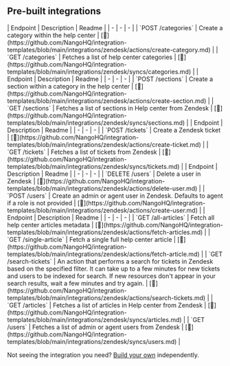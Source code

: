 
## Pre-built integrations

<AccordionGroup>


<Accordion title="Categories">
| Endpoint | Description | Readme |
| - | - | - |
| `POST /categories` | Create a category within the help center | [🔗](https://github.com/NangoHQ/integration-templates/blob/main/integrations/zendesk/actions/create-category.md) |
| `GET /categories` | Fetches a list of help center categories | [🔗](https://github.com/NangoHQ/integration-templates/blob/main/integrations/zendesk/syncs/categories.md) |
</Accordion>


<Accordion title="Sections">
| Endpoint | Description | Readme |
| - | - | - |
| `POST /sections` | Create a section within a category in the help center | [🔗](https://github.com/NangoHQ/integration-templates/blob/main/integrations/zendesk/actions/create-section.md) |
| `GET /sections` | Fetches a list of sections in Help center from Zendesk | [🔗](https://github.com/NangoHQ/integration-templates/blob/main/integrations/zendesk/syncs/sections.md) |
</Accordion>


<Accordion title="Tickets">
| Endpoint | Description | Readme |
| - | - | - |
| `POST /tickets` | Create a Zendesk ticket | [🔗](https://github.com/NangoHQ/integration-templates/blob/main/integrations/zendesk/actions/create-ticket.md) |
| `GET /tickets` | Fetches a list of tickets from Zendesk | [🔗](https://github.com/NangoHQ/integration-templates/blob/main/integrations/zendesk/syncs/tickets.md) |
</Accordion>


<Accordion title="Users">
| Endpoint | Description | Readme |
| - | - | - |
| `DELETE /users` | Delete a user in Zendesk | [🔗](https://github.com/NangoHQ/integration-templates/blob/main/integrations/zendesk/actions/delete-user.md) |
| `POST /users` | Create an admin or agent user in Zendesk. Defaults to agent if a role is not provided | [🔗](https://github.com/NangoHQ/integration-templates/blob/main/integrations/zendesk/actions/create-user.md) |
</Accordion>


<Accordion title="Others">
| Endpoint | Description | Readme |
| - | - | - |
| `GET /all-articles` | Fetch all help center articles metadata | [🔗](https://github.com/NangoHQ/integration-templates/blob/main/integrations/zendesk/actions/fetch-articles.md) |
| `GET /single-article` | Fetch a single full help center article | [🔗](https://github.com/NangoHQ/integration-templates/blob/main/integrations/zendesk/actions/fetch-article.md) |
| `GET /search-tickets` | An action that performs a search for tickets in Zendesk based on the specified filter. It can take up to a few minutes for new tickets and users to be indexed for search. If new resources don't appear in your search results, wait a few minutes and try again. | [🔗](https://github.com/NangoHQ/integration-templates/blob/main/integrations/zendesk/actions/search-tickets.md) |
| `GET /articles` | Fetches a list of articles in Help center from Zendesk | [🔗](https://github.com/NangoHQ/integration-templates/blob/main/integrations/zendesk/syncs/articles.md) |
| `GET /users` | Fetches a list of admin or agent users from Zendesk | [🔗](https://github.com/NangoHQ/integration-templates/blob/main/integrations/zendesk/syncs/users.md) |
</Accordion>

</AccordionGroup>

<Tip>Not seeing the integration you need? [Build your own](https://docs.nango.dev/guides/platform/functions) independently.</Tip>
